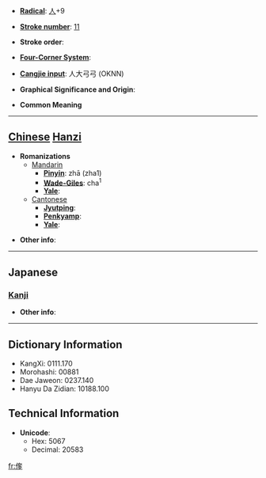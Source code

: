 * '''[[Wiktionary:Chinese radical index| Radical]]''': [[Wiktionary:Chinese radical index 人|人]]+9

* '''[[Wiktionary:Chinese total strokes index|Stroke number]]''': [[Wiktionary:Chinese total strokes index 11|11]]

* '''Stroke order''': 

* '''[[Wiktionary:Chinese four corner index|Four-Corner System]]''': 

* '''[[Wiktionary:Chinese Cangjie index|Cangjie input]]''': 人大弓弓 (OKNN)

* '''Graphical Significance and Origin''': 

* '''Common Meaning'''

----

== [[Chinese]] [[Hanzi]] ==

* '''Romanizations'''
** [[Mandarin]]
*** '''[[Pinyin]]''': zhā (zha1)
*** '''[[Wade-Giles]]''': cha<sup>1</sup>
*** '''[[Yale]]''': 
**[[Cantonese]]
***'''[[Jyutping]]''':
***'''[[Penkyamp]]''': 
***'''[[Yale]]''': 

* '''Other info''': 

----

==Japanese==
===[[Kanji]]===
{{kanji|on readings=[[た]] (ta)
|kun readings=[[はる]] (haru)
}}

* '''Other info''':  

----

== Dictionary Information ==

* KangXi: 0111.170
* Morohashi: 00881
* Dae Jaweon: 0237.140
* Hanyu Da Zidian: 10188.100

== Technical Information ==

* '''Unicode''':
** Hex: 5067
** Decimal: 20583

[[fr:偧]]